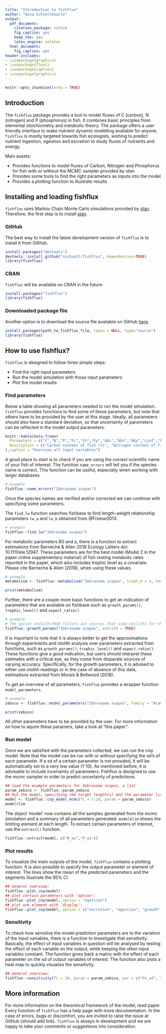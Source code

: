 ```yaml
---
title: "Introduction to fishflux"
author: "Nina Schiettekatte"
output:
  pdf_document:
    citation_package: natbib
    fig_caption: yes
    keep_tex: yes
    latex_engine: xelatex
  html_document:
    fig_caption: yes
header-includes:
- \usepackage{graphicx}
- \usepackage{float}
- \usepackage{caption}
- \usepackage{graphicx}
---
```


```r
knitr::opts_chunk$set(echo = TRUE)
```


## Introduction
  
The `fishflux` package provides a tool to model fluxes of C (carbon), N (nitrogen) and P (phosphorus) in fish. It combines basic principles from elemental stoichiometry and metabolic theory. The package offers a user friendly interface to make nutrient dynamic modelling available for anyone. `fishflux` is mostly targeted towards fish ecologists, wishing to predict nutrient ingestion, egestion and excretion to study fluxes of nutrients and energy. 

Main assets:
  
* Provides functions to model fluxes of Carbon, Nitrogen and Phosphorus for fish with or without the MCMC sampler provided by stan.
* Provides some tools to find the right parameters as inputs into the model
* Provides a plotting function to illustrate results

## Installing and loading fishflux

`fishflux` uses Markov Chain Monte Carlo simulations provided by [stan](https://github.com/stan-dev/rstan/wiki/RStan-Getting-Started). Therefore, the first step is to install [stan](https://github.com/stan-dev/rstan/wiki/RStan-Getting-Started).

### GitHub

The best way to install the latest development version of `fishflux` is to install it from GitHub. 

``` r
install.packages("devtools")
devtools::install_github("nschiett/fishflux", dependencies=TRUE)
library(fishflux)
```
### CRAN

`fishflux` will be available on CRAN in the future:
  
``` r
install.packages("fishflux")
library(fishflux)
```

### Downloaded package file

Another option is to download the source file available on GitHub [here](https://github.com/nschiett/fishflux).

``` r
install.packages(path_to_fishflux_file, repos = NULL, type="source")
library(fishflux)
```

## How to use fishflux?

`fishflux` is designed to follow three simple steps:

* Find the right input parameters
* Run the model simulation with those input parameters
* Plot the model results

### Find parameters

Below a table showing all parameters needed to run the model simulation. `fishflux` provides functions to find some of these parameters, but note that others have to be provided by the user at this stage. Ideally, all parameters should also have a standard deviation, so that uncertainty of parameters can be reflected in the model output parameters.


```r
knitr::kable(data.frame(
  Parameters = c("C","N","P","Fc","Fn","Fp","AEc","AEn","AEp","Linf","k","t0","lwa","lwb","w_prop","Tn","Tp","B0","a","f","asp","troph","temp"), 
  Description = c("Carbon content of fish (%)", "Nitrogen content of fish (%)","Phosphorus content of fish (%)","C content of food (%)","N content of food (%)","P content of food (%)", "C-specific absorption efficiency", "N-specific absorption efficienct","P-specific absorption efficiency", "Von Bertalanffy growth parameter","Von Bertalanffy growth parameter","Von Bertalanffy growth parameter", "Parameter length-weight relationship","Parameter length-weight relationship","Ratio between dry weight and wet weight of fish","N-specific turnover rate","P-specific turnover rate","Normalisation constant for resting metabolic rate", "Resting metabolic rate mass-scaling exponent","Activity scope","Aspect ratio","Trophic level","Temperature (°C)")
),caption = "Overview all input variables")
```


A good place to start is to check if you are using the correct scientific name of your fish of interest. The function `name_errors` will tell you if the species name is correct. This function can be useful, especially when working with larger databases.  


```r
# example
fishflux::name_errors("Zebrazoma scopas")
```


Once the species names are verified and/or corrected we can continue with specifying some parameters. 

The `find_lw` function searches fishbase to find length-weight relationship parameters `lw_a` and `lw_b` obtained from @Froese2013. 


```r
# example
fishflux::find_lw("Zebrasoma scopas")
```


For metabolic parameters B0 and a, there is a function to extract estimations from Barneche & Allen 2018 Ecology Letters doi: 10.1111/ele.12947. These parameters are for the best model (Model 2 in the paper online supplementary material) of fish resting metabolic rates reported in the paper, which also includes trophic level as a covariate. Please cite Barneche & Allen (2018), when using these values. 


```r
# example
metabolism <- fishflux::metabolism("Zebrasoma scopas", troph_m = 2, temp = 27)
```
```r
print(metabolism)
```


Further, there are a couple more basic functions to get an indication of parameters that are available on fishbase such as `growth_params()`, `trophic_level()` and `aspect_ratio()`.


```r
# example
# The option otolith=TRUE filters out sources that used otoliths for the estimation of growth parameters
fishflux::growth_params("Zebrasoma scopas", otolith = TRUE)
```


It is important to note that it is always better to get the approximations through experiments and otolith analysis over parameters extracted from functions, such as `growth_params()`, `trophic_level()` and `aspect_ratio()`. These functions give a good indication, but users should interpret these estimates with a critical eye, as they come from disparate sources of varying accuracy. Specifically, for the growth parameters, it is advised to either use otolith readings or in the case of absence of this data, estimations extracted from Morais & Bellwood (2018).

To get an overview of all parameters, `fishflux` provides a wrapper function `model_parameters`.


```r
# example
zebsco <- fishflux::model_parameters("Zebrasoma scopas", family = "Acanthuridae", temp = 27)
```
```r
print(zebsco)
```


All other parameters have to be provided by the user. For more information on how to aquire these paramers, take a look at "this paper".


### Run model

Once we are satisfied with the parameters collected, we can run the cnp model. Note that the model can be run with or without specifying the sd's of each parameter. If a sd of a certain parameter is not provided, it will be automatically set to a very low value (1⁻10). As mentioned before, it is advisable to include incertainty of parameters. Fishflux is designed to use the mcmc sampler in order to predict uncertainty of predictions.


```r
## load the example parameters for Zebrasoma scopas, a list
param_zebsco <- fishflux::param_zebsco
## Run the model, specifying the target length(s) and the parameter list
model <- fishflux::cnp_model_mcmc(TL = 5:20, param = param_zebsco)
model$lim
```


The object 'model' now contains all the samples generated from the mcmc simulation and a summary of all parameters generated. `model$lim` shows the limiting element at each length. To extract certain parameters of interest, use the `extract()` function. 


```r
fishflux::extract(model, c("N_ex","P_ex"))
```



### Plot results 

To visualize the main outputs of the model, `fishflux` contains a plotting function. It is also possible to specify the output parameter or element of interest. The lines show the mean of the predicted parameters and the segments illustrate the 95% CI.


```r
## General overview:
fishflux::plot_cnp(model)
## plot certain parameters with 'option':
fishflux::plot_cnp(model, option = "egestion")
## plot one element with 'display':
fishflux::plot_cnp(model, option = c("excretion", "egestion", "growth"), display = "p")
```


### Sensitivity

To check how sensitive the model prediction parameters are to the variation of the input variables, there is a function to investigate that sensitivity.
Basically, the effect of input variables in question will be analysed by testing the effect of each variable on the output, while keeping the other input variables constant. The function gives back a matrix with the effect of each parameter on the sd of output variables of interest. The function also plots a heat map to quickly visualize the sensitivity.


```r
## General overview:
fishflux::sensitivity(TL = 10, param = param_zebsco, par = c("Fn_sd", "Fp_sd", "C_sd", "N_sd", "P_sd", "k_sd"), out = c("N_ex", "P_ex", "C_in", "C_g", "N_in", "P_in"))
```


## More information

For more information on the theoretical framework of the model, read paper.
Every function of `fishflux` has a help page with more documentation.
In the case of errors, bugs or discomfort, you are invited to raise the issue at GitHub (should add link). 
`fishflux` is always in development and we are happy to take your comments or suggestions into consideration. 
